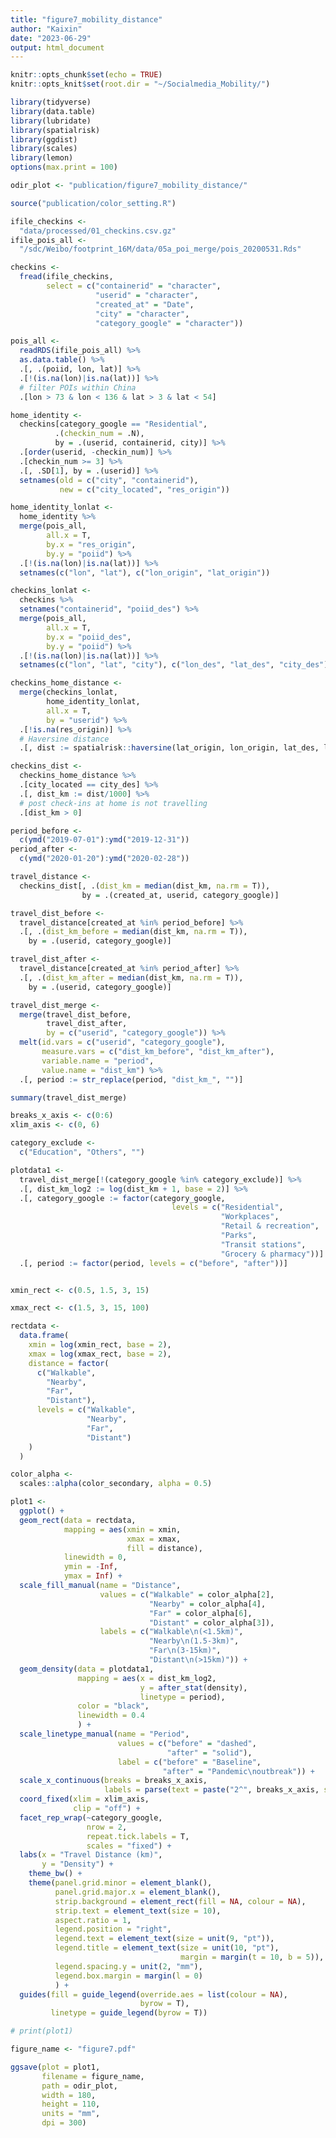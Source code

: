 ```yaml
---
title: "figure7_mobility_distance"
author: "Kaixin"
date: "2023-06-29"
output: html_document
---
```


```r
knitr::opts_chunk$set(echo = TRUE)
knitr::opts_knit$set(root.dir = "~/Socialmedia_Mobility/")
```


```r
library(tidyverse)
library(data.table)
library(lubridate)
library(spatialrisk)
library(ggdist)
library(scales)
library(lemon)
options(max.print = 100)

odir_plot <- "publication/figure7_mobility_distance/"
```


```r
source("publication/color_setting.R")
```


```r
ifile_checkins <-
  "data/processed/01_checkins.csv.gz"
ifile_pois_all <-
  "/sdc/Weibo/footprint_16M/data/05a_poi_merge/pois_20200531.Rds"
```


```r
checkins <-
  fread(ifile_checkins,
        select = c("containerid" = "character",
                   "userid" = "character",
                   "created_at" = "Date",
                   "city" = "character",
                   "category_google" = "character"))

pois_all <-
  readRDS(ifile_pois_all) %>%
  as.data.table() %>%
  .[, .(poiid, lon, lat)] %>%
  .[!(is.na(lon)|is.na(lat))] %>%
  # filter POIs within China
  .[lon > 73 & lon < 136 & lat > 3 & lat < 54]
```


```r
home_identity <-
  checkins[category_google == "Residential", 
          .(checkin_num = .N), 
          by = .(userid, containerid, city)] %>%
  .[order(userid, -checkin_num)] %>%
  .[checkin_num >= 3] %>% 
  .[, .SD[1], by = .(userid)] %>%
  setnames(old = c("city", "containerid"),
           new = c("city_located", "res_origin"))
```


```r
home_identity_lonlat <-
  home_identity %>%
  merge(pois_all,
        all.x = T,
        by.x = "res_origin",
        by.y = "poiid") %>%
  .[!(is.na(lon)|is.na(lat))] %>%
  setnames(c("lon", "lat"), c("lon_origin", "lat_origin"))

checkins_lonlat <-
  checkins %>%
  setnames("containerid", "poiid_des") %>%
  merge(pois_all,
        all.x = T,
        by.x = "poiid_des",
        by.y = "poiid") %>%
  .[!(is.na(lon)|is.na(lat))] %>%
  setnames(c("lon", "lat", "city"), c("lon_des", "lat_des", "city_des"))
```


```r
checkins_home_distance <-
  merge(checkins_lonlat,
        home_identity_lonlat,
        all.x = T,
        by = "userid") %>%
  .[!is.na(res_origin)] %>%
  # Haversine distance
  .[, dist := spatialrisk::haversine(lat_origin, lon_origin, lat_des, lon_des)]

checkins_dist <-
  checkins_home_distance %>%
  .[city_located == city_des] %>%
  .[, dist_km := dist/1000] %>%
  # post check-ins at home is not travelling
  .[dist_km > 0]  
```


```r
period_before <-
  c(ymd("2019-07-01"):ymd("2019-12-31"))
period_after <-
  c(ymd("2020-01-20"):ymd("2020-02-28"))
```


```r
travel_distance <-
  checkins_dist[, .(dist_km = median(dist_km, na.rm = T)), 
                by = .(created_at, userid, category_google)]

travel_dist_before <-
  travel_distance[created_at %in% period_before] %>%
  .[, .(dist_km_before = median(dist_km, na.rm = T)), 
    by = .(userid, category_google)]

travel_dist_after <-
  travel_distance[created_at %in% period_after] %>%
  .[, .(dist_km_after = median(dist_km, na.rm = T)),
    by = .(userid, category_google)]

travel_dist_merge <-
  merge(travel_dist_before,
        travel_dist_after,
        by = c("userid", "category_google")) %>%
  melt(id.vars = c("userid", "category_google"),
       measure.vars = c("dist_km_before", "dist_km_after"),
       variable.name = "period",
       value.name = "dist_km") %>%
  .[, period := str_replace(period, "dist_km_", "")]

summary(travel_dist_merge)
```


```r
breaks_x_axis <- c(0:6)
xlim_axis <- c(0, 6)

category_exclude <-
  c("Education", "Others", "")

plotdata1 <-
  travel_dist_merge[!(category_google %in% category_exclude)] %>%
  .[, dist_km_log2 := log(dist_km + 1, base = 2)] %>%
  .[, category_google := factor(category_google,
                                    levels = c("Residential",
                                               "Workplaces",
                                               "Retail & recreation",
                                               "Parks",
                                               "Transit stations",
                                               "Grocery & pharmacy"))] %>%
  .[, period := factor(period, levels = c("before", "after"))]


xmin_rect <- c(0.5, 1.5, 3, 15)

xmax_rect <- c(1.5, 3, 15, 100)

rectdata <-
  data.frame(
    xmin = log(xmin_rect, base = 2),
    xmax = log(xmax_rect, base = 2),
    distance = factor(
      c("Walkable",
        "Nearby",
        "Far",
        "Distant"),
      levels = c("Walkable",
                 "Nearby",
                 "Far",
                 "Distant")
    )
  )

color_alpha <-
  scales::alpha(color_secondary, alpha = 0.5)

plot1 <-
  ggplot() +
  geom_rect(data = rectdata,
            mapping = aes(xmin = xmin,
                          xmax = xmax,
                          fill = distance),
            linewidth = 0,
            ymin = -Inf,
            ymax = Inf) +
  scale_fill_manual(name = "Distance",
                    values = c("Walkable" = color_alpha[2],
                               "Nearby" = color_alpha[4],
                               "Far" = color_alpha[6],
                               "Distant" = color_alpha[3]),
                    labels = c("Walkable\n(<1.5km)", 
                               "Nearby\n(1.5-3km)",
                               "Far\n(3-15km)",
                               "Distant\n(>15km)")) +  
  geom_density(data = plotdata1,
               mapping = aes(x = dist_km_log2,
                             y = after_stat(density),
                             linetype = period),
               color = "black",
               linewidth = 0.4
               ) +
  scale_linetype_manual(name = "Period",
                        values = c("before" = "dashed",
                                   "after" = "solid"),
                        label = c("before" = "Baseline",
                                  "after" = "Pandemic\noutbreak")) +
  scale_x_continuous(breaks = breaks_x_axis,
                     labels = parse(text = paste("2^", breaks_x_axis, sep = ""))) +
  coord_fixed(xlim = xlim_axis,
              clip = "off") + 
  facet_rep_wrap(~category_google,
                 nrow = 2,
                 repeat.tick.labels = T,
                 scales = "fixed") +
  labs(x = "Travel Distance (km)",
       y = "Density") +
    theme_bw() +
    theme(panel.grid.minor = element_blank(),
          panel.grid.major.x = element_blank(),
          strip.background = element_rect(fill = NA, colour = NA),
          strip.text = element_text(size = 10),
          aspect.ratio = 1,
          legend.position = "right",
          legend.text = element_text(size = unit(9, "pt")),
          legend.title = element_text(size = unit(10, "pt"),
                                      margin = margin(t = 10, b = 5)),
          legend.spacing.y = unit(2, "mm"),
          legend.box.margin = margin(l = 0)
          ) +
  guides(fill = guide_legend(override.aes = list(colour = NA),
                             byrow = T),
         linetype = guide_legend(byrow = T))

# print(plot1)
```


```r
figure_name <- "figure7.pdf"

ggsave(plot = plot1,
       filename = figure_name,
       path = odir_plot,
       width = 180,
       height = 110,
       units = "mm",
       dpi = 300)
```














